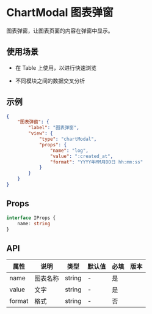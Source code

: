 # ChartModal 图表弹窗

图表弹窗，让图表页面的内容在弹窗中显示。

## 使用场景

- 在 Table 上使用，以进行快速浏览

- 不同模块之间的数据交叉分析

## 示例

```json
{
	"图表弹窗": {
		"label": "图表弹窗",
		"view": {
			"type": "chartModal",
			"props": {
				"name": "log",
				"value": ":created_at",
				"format": "YYYY年MM月DD日 hh:mm:ss"
			}
		}
	}
}
```

## Props

```ts
interface IProps {
	name: string
}
```

## API

| 属性   | 说明     | 类型   | 默认值 | 必填 | 版本 |
| ------ | -------- | ------ | ------ | ---- | ---- |
| name   | 图表名称 | string | -      | 是   |      |
| value  | 文字     | string | -      | 是   |      |
| format | 格式     | string | -      | 否   |      |
